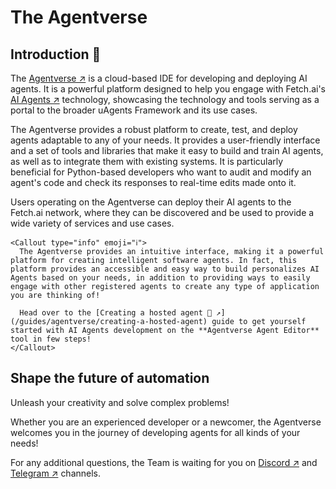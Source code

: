 
# The Agentverse

## Introduction 🚀

The [Agentverse ↗️](https://agentverse.ai/) is a cloud-based IDE for developing and deploying AI agents. It is a powerful platform designed to help you engage with Fetch.ai's [AI Agents ↗️](/concepts/agents/agents) technology, showcasing the technology and tools serving as a portal to the broader uAgents Framework and its use cases.

The Agentverse provides a robust platform to create, test, and deploy agents adaptable to any of your needs. It provides a user-friendly interface and a set of tools and libraries that make it easy to build and train AI agents, as well as to integrate them with existing systems. It is particularly beneficial for Python-based developers who want to audit and modify an agent's code and check its responses to real-time edits made onto it.

Users operating on the Agentverse can deploy their AI agents to the Fetch.ai network, where they can be discovered and be used to provide a wide variety of services and use cases.

    <Callout type="info" emoji="ℹ️">
      The Agentverse provides an intuitive interface, making it a powerful platform for creating intelligent software agents. In fact, this platform provides an accessible and easy way to build personalizes AI Agents based on your needs, in addition to providing ways to easily engage with other registered agents to create any type of application you are thinking of!

      Head over to the [Creating a hosted agent 🤖 ↗️](/guides/agentverse/creating-a-hosted-agent) guide to get yourself started with AI Agents development on the **Agentverse Agent Editor** tool in few steps!
    </Callout>

## Shape the future of automation

Unleash your creativity and solve complex problems!

Whether you are an experienced developer or a newcomer, the Agentverse welcomes you in the journey of developing agents for all kinds of your needs!

For any additional questions, the Team is waiting for you on [Discord ↗️](https://discord.gg/fetchai) and [Telegram ↗️](https://t.me/fetch_ai) channels.
